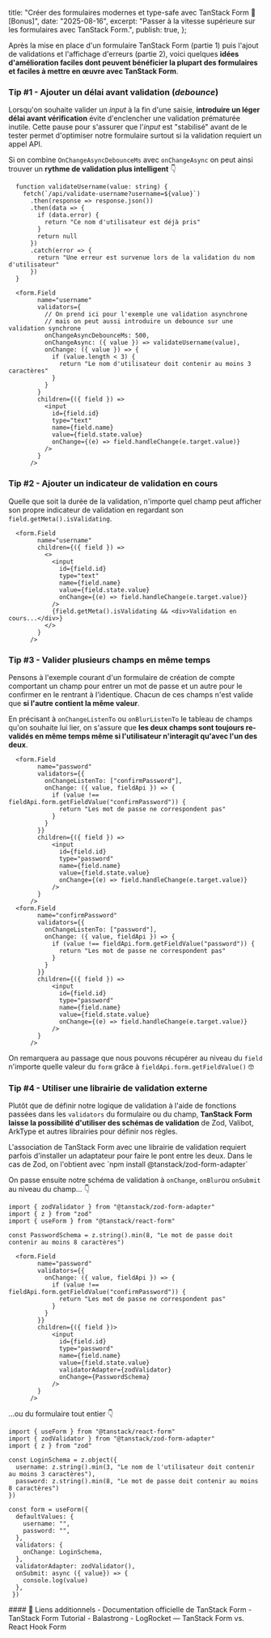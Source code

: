 
  title: "Créer des formulaires modernes et type-safe avec TanStack Form 📝 [Bonus]",
  date: "2025-08-16",
  excerpt:
    "Passer à la vitesse supérieure sur les formulaires avec TanStack Form.",
  publish: true,
};

Après la <LinkWithGlimpse url="https://www.frenchdev.co/post/tanstack-form-1" internalLink={true}>mise en place d'un formulaire TanStack Form (partie 1)</LinkWithGlimpse> puis <LinkWithGlimpse url="https://www.frenchdev.co/post/tanstack-form-2" internalLink={true}>l'ajout de validations et l'affichage d'erreurs (partie 2)</LinkWithGlimpse>, voici quelques **idées d'amélioration faciles dont peuvent bénéficier la plupart des formulaires et faciles à mettre en œuvre avec TanStack Form**.

### Tip #1 - Ajouter un délai avant validation (*debounce*)

Lorsqu'on souhaite valider un *input* à la fin d'une saisie, **introduire un léger délai avant vérification** évite d'enclencher une validation prématurée inutile. Cette pause pour s'assurer que l'*input* est "stabilisé" avant de le tester permet d'optimiser notre formulaire surtout si la validation requiert un appel API. 

Si on combine `OnChangeAsyncDebounceMs` avec `onChangeAsync` on peut ainsi trouver un **rythme de validation plus intelligent** 👇
<br/>

```tsx {18-21}
  function validateUsername(value: string) {
    fetch(`/api/validate-username?username=${value}`)
      .then(response => response.json())
      .then(data => {
        if (data.error) {
          return "Ce nom d'utilisateur est déjà pris"
        }
        return null
      })
      .catch(error => {
        return "Une erreur est survenue lors de la validation du nom d'utilisateur"
      })
  }

  <form.Field 
        name="username" 
        validators={
          // On prend ici pour l'exemple une validation asynchrone
          // mais on peut aussi introduire un debounce sur une validation synchrone
          onChangeAsyncDebounceMs: 500,
          onChangeAsync: ({ value }) => validateUsername(value),
          onChange: ({ value }) => {
            if (value.length < 3) {
              return "Le nom d'utilisateur doit contenir au moins 3 caractères"
            }
          }
        }
        children={({ field }) => 
          <input 
            id={field.id} 
            type="text"
            name={field.name} 
            value={field.state.value}
            onChange={(e) => field.handleChange(e.target.value)}
          />
        }
      />
```


### Tip #2 - Ajouter un indicateur de validation en cours

Quelle que soit la durée de la validation, n'importe quel champ peut afficher son propre indicateur de validation en regardant son `field.getMeta().isValidating`.

```tsx {12}
  <form.Field 
        name="username" 
        children={({ field }) => 
          <>
            <input 
              id={field.id} 
              type="text"
              name={field.name} 
              value={field.state.value}
              onChange={(e) => field.handleChange(e.target.value)}
            />
            {field.getMeta().isValidating && <div>Validation en cours...</div>}
          </>
        }
      />
```

### Tip #3 - Valider plusieurs champs en même temps

Pensons à l'exemple courant d'un formulaire de création de compte comportant un champ pour entrer un mot de passe et un autre pour le confirmer en le rentrant à l'identique. Chacun de ces champs n'est valide que **si l'autre contient la même valeur**. 

En précisant à `onChangeListenTo` ou `onBlurListenTo` le tableau de champs qu'on souhaite lui lier, on s'assure que **les deux champs sont toujours re-validés en même temps même si l'utilisateur n'interagit qu'avec l'un des deux**.

```tsx {4,24}
  <form.Field 
        name="password" 
        validators={{
          onChangeListenTo: ["confirmPassword"],
          onChange: ({ value, fieldApi }) => {
            if (value !== fieldApi.form.getFieldValue("confirmPassword")) {
              return "Les mot de passe ne correspondent pas"
            }
          }
        }}
        children={({ field }) => 
            <input 
              id={field.id} 
              type="password"
              name={field.name} 
              value={field.state.value}
              onChange={(e) => field.handleChange(e.target.value)}
            />
        }
      />
  <form.Field 
        name="confirmPassword" 
        validators={{
          onChangeListenTo: ["password"],
          onChange: ({ value, fieldApi }) => {
            if (value !== fieldApi.form.getFieldValue("password")) {
              return "Les mot de passe ne correspondent pas"
            }
          }
        }}
        children={({ field }) => 
            <input 
              id={field.id} 
              type="password"
              name={field.name} 
              value={field.state.value}
              onChange={(e) => field.handleChange(e.target.value)}
            />
        }
      />
```

On remarquera au passage que nous pouvons récupérer au niveau du `field` n'importe quelle valeur du `form` grâce à `fieldApi.form.getFieldValue()` 🤓

### Tip #4 - Utiliser une librairie de validation externe

Plutôt que de définir notre logique de validation à l'aide de fonctions passées dans les `validators` du formulaire ou du champ, **TanStack Form laisse la possibilité d'utiliser des schémas de validation** de <LinkWithGlimpse url="https://zod.dev/">Zod</LinkWithGlimpse>, <LinkWithGlimpse url="https://valibot.dev/">Valibot</LinkWithGlimpse>, <LinkWithGlimpse url="https://arktype.io/">ArkType</LinkWithGlimpse> et autres librairies pour définir nos règles.

<InformationBanner>
  L'association de TanStack Form avec une librairie de validation requiert parfois d'installer un adaptateur pour faire le pont entre les deux. Dans le cas de Zod, on l'obtient avec `npm install @tanstack/zod-form-adapter`
</InformationBanner>

On passe ensuite notre schéma de validation à `onChange`, `onBlur`ou `onSubmit` au niveau du champ... 👇

```tsx {5,22-23}
import { zodValidator } from "@tanstack/zod-form-adapter"
import { z } from "zod"
import { useForm } from "@tanstack/react-form"

const PasswordSchema = z.string().min(8, "Le mot de passe doit contenir au moins 8 caractères")

  <form.Field 
        name="password" 
        validators={{
          onChange: ({ value, fieldApi }) => {
            if (value !== fieldApi.form.getFieldValue("confirmPassword")) {
              return "Les mot de passe ne correspondent pas"
            }
          }
        }}
        children={({ field })> 
            <input 
              id={field.id} 
              type="password"
              name={field.name} 
              value={field.state.value}
              validatorAdapter={zodValidator}
              onChange={PasswordSchema}
            />
        }
      />
```

...ou du formulaire tout entier 👇

```tsx {5-8,16}
import { useForm } from "@tanstack/react-form"
import { zodValidator } from "@tanstack/zod-form-adapter"
import { z } from "zod"

const LoginSchema = z.object({
  username: z.string().min(3, "Le nom de l'utilisateur doit contenir au moins 3 caractères"),
  password: z.string().min(8, "Le mot de passe doit contenir au moins 8 caractères")
})

const form = useForm({ 
  defaultValues: {
    username: "",
    password: "",
  },
  validators: {
    onChange: LoginSchema,
  },
  validatorAdapter: zodValidator(),
  onSubmit: async ({ value}) => {
    console.log(value)
  },
 })
```

<div className="useful-links">
  #### 🔗 Liens additionnels 
  - <ExternalLink/> <LinkWithGlimpse url="https://tanstack.com/form/latest/docs/overview">Documentation officielle de TanStack Form</LinkWithGlimpse>
  - <ExternalLink/> <LinkWithGlimpse url="https://www.youtube.com/watch?v=Pf1qn35bgjs&list=PLOQjd5dsGSxInTKUWTxyqSKwZCjDIUs0Y&index=1">TanStack Form Tutorial - Balastrong</LinkWithGlimpse>
  - <ExternalLink/> <LinkWithGlimpse url="https://blog.logrocket.com/tanstack-form-vs-react-hook-form">LogRocket — TanStack Form vs. React Hook Form</LinkWithGlimpse>
</div>